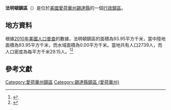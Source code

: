 {{noteTA
|G1=USState
|G2=地名
|G3=Unit
}}
{{Infobox settlement
|official_name            = 法明頓鎮區
|native_name = Farmington Township
|settlement_type          = [[行政鎮區|行政鎮區]]
|image_skyline            = 
|imagesize                = 
|image_map                = Map highlighting Farmington Township, Cedar County, Iowa.svg
|mapsize                  = 250px
|pushpin_map  =USA Iowa
|pushpin_label = 法明頓鎮區
|pushpin_label_position   = top
|pushpin_map_caption      = 法明頓鎮區在愛荷華州的位置
|subdivision_type         = [[世界政區索引|國家]]
|subdivision_type1        = [[美国州份|州份]]
|subdivision_type2        = [[愛荷華州行政区划|縣]]
|subdivision_name         = [[美国|美国]]
|subdivision_name1        = [[愛荷華州|愛荷華州]]
|subdivision_name2        = [[錫達縣_(愛荷華州)|錫達縣]]
|elevation_ft             = 719
|elevation_m              = 219
|timezone                 = [[北美中部時區|北美中部時區]]
|area_total_km2           = 93.95
|area_land_km2            = 93.95
|area_water_km2           = 0.00
|area_total_sq_mi         = 
|area_land_sq_mi          = 
|area_water_sq_mi         = 
|population_as_of         = [[2010年美國人口普查|2010]]
|population_footnotes     = 
|population_total         = 2739
|population_density_km2   = auto
|population_density_sq_mi = auto
|utc_offset               = -6
|coordinates              = {{coord|41|37|58|N|90|57|25|W|type:city_region:US-AL_source:GNS-enwiki|display=inline,title}}
| coor_pinpoint           = 
| coordinates_footnotes   = 
|timezone_DST             = CDT
|utc_offset_DST           = -5
|postal_code_type         = [[美國郵區編號|郵區編號]]
|postal_code              = 
|area_code                = {{link-en|电话区号563|Area code 563|563}}
|blank_name = [[地名信息系统|GNIS ID]]
|blank_info = 467824
}}
'''法明頓鎮區'''（{{lang-en|Farmington Township}}）是位於[[美國|美國]][[愛荷華州|愛荷華州]][[錫達縣_(愛荷華州)|錫達縣]]的一個[[行政鎮區|行政鎮區]]。

== 地方資料 ==
根據[[2010年美國人口普查|2010年美國人口普查]]的數據，法明頓鎮區的面積為93.95平方千米，當中陸地面積為93.95平方千米，而水域面積為0.00平方千米。當地共有人口2739人，而人口密度為每平方千米29.15人。<ref name="GR8">{{cite web|url=http://factfinder2.census.gov|publisher=[[美国人口调查局|美国人口调查局]]|accessdate=2011-05-14|title=American FactFinder|archive-date=2013-09-11|archive-url=https://web.archive.org/web/20130911234518/http://factfinder2.census.gov/|dead-url=no}}</ref><ref>{{cite web|url=https://www.citypopulation.de/en/usa/iowa/admin/|title=USA: Iowa (Counties and Townships) - City Population}}</ref>

== 參考文獻 ==
{{reflist}}

{{錫達縣 (愛荷華州)}}

{{DEFAULTSORT:Farmington Township}}
[[Category:愛荷華州鎮區|Category:愛荷華州鎮區]]
[[Category:錫達縣鎮區_(愛荷華州)|Category:錫達縣鎮區 (愛荷華州)]]

{{Iowa-geo-stub}}